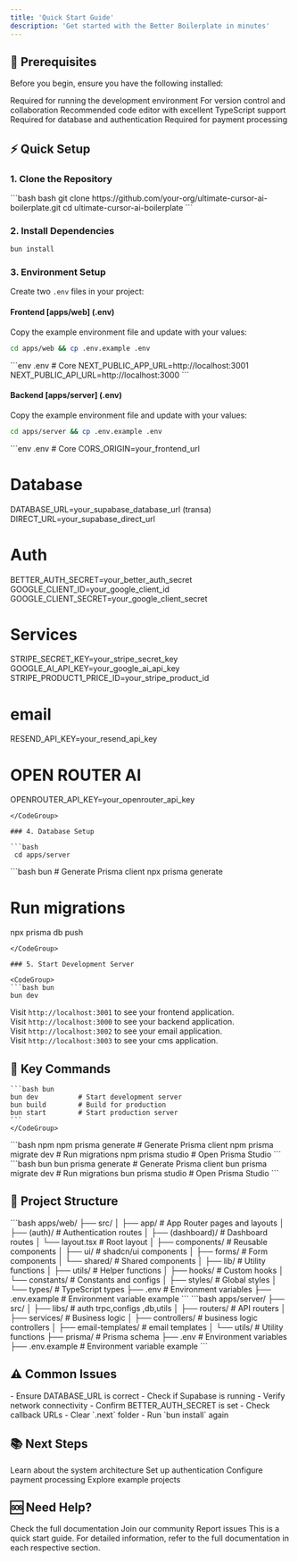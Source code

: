 ```yaml
---
title: 'Quick Start Guide'
description: 'Get started with the Better Boilerplate in minutes'
---
```


## 🚀 Prerequisites

Before you begin, ensure you have the following installed:

<CardGroup cols={2}>
  <Card title="Bun 1.0+" icon="code">
    Required for running the development environment
  </Card>
  <Card title="Git" icon="code-branch">
    For version control and collaboration
  </Card>
  <Card title="Cursor/ VS Code / preferred IDE" icon="code">
    Recommended code editor with excellent TypeScript support
  </Card>
  <Card title="Supabase Account / local setup" icon="database">
    Required for database and authentication
  </Card>
  <Card title="Stripe Account" icon="credit-card">
    Required for payment processing
  </Card>
</CardGroup>

## ⚡ Quick Setup

### 1. Clone the Repository

<CodeGroup>
```bash bash
git clone https://github.com/your-org/ultimate-cursor-ai-boilerplate.git
cd ultimate-cursor-ai-boilerplate
```
</CodeGroup>

### 2. Install Dependencies

<CodeGroup>


```bash bun
bun install
```
</CodeGroup>

### 3. Environment Setup

Create two `.env` files in your project:
#### Frontend [apps/web] (.env)

Copy the example environment file and update with your values:

```bash
cd apps/web && cp .env.example .env
```


<CodeGroup>
```env .env
# Core
NEXT_PUBLIC_APP_URL=http://localhost:3001
NEXT_PUBLIC_API_URL=http://localhost:3000
```
</CodeGroup>

#### Backend [apps/server] (.env)

Copy the example environment file and update with your values:

```bash
cd apps/server && cp .env.example .env
```


<CodeGroup>
```env .env
# Core
CORS_ORIGIN=your_frontend_url

# Database

DATABASE_URL=your_supabase_database_url (transa)
DIRECT_URL=your_supabase_direct_url

# Auth
BETTER_AUTH_SECRET=your_better_auth_secret
GOOGLE_CLIENT_ID=your_google_client_id
GOOGLE_CLIENT_SECRET=your_google_client_secret

# Services
STRIPE_SECRET_KEY=your_stripe_secret_key
GOOGLE_AI_API_KEY=your_google_ai_api_key
STRIPE_PRODUCT1_PRICE_ID=your_stripe_product_id

# email
RESEND_API_KEY=your_resend_api_key

# OPEN ROUTER AI
OPENROUTER_API_KEY=your_openrouter_api_key

```
</CodeGroup>

### 4. Database Setup

```bash
 cd apps/server
```


<CodeGroup>
```bash bun
# Generate Prisma client
npx prisma generate

# Run migrations
npx prisma db push
```
</CodeGroup>

### 5. Start Development Server

<CodeGroup>
```bash bun
bun dev
```
</CodeGroup>

Visit `http://localhost:3001` to see your frontend application. <br />
Visit `http://localhost:3000` to see your backend application. <br />
Visit `http://localhost:3002` to see your email application. <br />
Visit `http://localhost:3003` to see your cms application. <br />


## 🎯 Key Commands

<AccordionGroup>
  <Accordion title="Development Commands" icon="code">
    <CodeGroup>

    ```bash bun
    bun dev          # Start development server
    bun build        # Build for production
    bun start        # Start production server
    ```
    </CodeGroup>
  </Accordion>

  <Accordion title="Database Commands" icon="database">
    <CodeGroup>
    ```bash npm
    npm prisma generate    # Generate Prisma client
    npm prisma migrate dev # Run migrations
    npm prisma studio     # Open Prisma Studio
    ```
    ```bash bun
    bun prisma generate    # Generate Prisma client
    bun prisma migrate dev # Run migrations
    bun prisma studio     # Open Prisma Studio
    ```
    </CodeGroup>
  </Accordion>
</AccordionGroup>

## 📁 Project Structure

<CardGroup cols={1}>
  <Card title="Frontend" icon="code">
    ```bash
    apps/web/
    ├── src/
    │   ├── app/                    # App Router pages and layouts
    │   ├── (auth)/            # Authentication routes
    │   ├── (dashboard)/       # Dashboard routes
    │   └── layout.tsx         # Root layout
    │   ├── components/            # Reusable components
    │   ├── ui/               # shadcn/ui components
    │   ├── forms/            # Form components
    │   └── shared/           # Shared components
    │   ├── lib/             # Utility functions
    │   ├── utils/           # Helper functions
    │   ├── hooks/           # Custom hooks
    │   └── constants/       # Constants and configs
    │   ├── styles/          # Global styles
    │   └── types/           # TypeScript types
    ├── .env                 # Environment variables
    ├── .env.example         # Environment variable example
    ```
  </Card>
  <Card title="Backend" icon="server">
    ```bash
    apps/server/
    ├── src/
    │   ├── libs/  # auth trpc,configs  ,db,utils
    │   ├── routers/  # API routers
    │   ├── services/        # Business logic 
    │   ├── controllers/     # business logic controllers 
    │   ├── email-templates/     # email templates
    │   └── utils/           # Utility functions
    ├── prisma/              # Prisma schema
    ├── .env                 # Environment variables
    ├── .env.example         # Environment variable example
    ```
  </Card>
</CardGroup>

## ⚠️ Common Issues

<AccordionGroup>
  <Accordion title="Database Connection Issues" icon="database">
    - Ensure DATABASE_URL is correct
    - Check if Supabase is running
    - Verify network connectivity
  </Accordion>

  <Accordion title="Authentication Problems" icon="key">
    - Confirm BETTER_AUTH_SECRET is set
    - Check callback URLs
  </Accordion>

  <Accordion title="Build Errors" icon="code">
    - Clear `.next` folder
    - Run `bun install` again
  </Accordion>
</AccordionGroup>

## 📚 Next Steps

<CardGroup cols={2}>
  <Card title="Architecture Overview" icon="sitemap" href="/architecture">
    Learn about the system architecture
  </Card>
  <Card title="Authentication Setup" icon="key" href="/auth">
    Set up authentication
  </Card>
  <Card title="Payments Configuration" icon="credit-card" href="/payments">
    Configure payment processing
  </Card>
  <Card title="Example Projects" icon="book" href="/examples">
    Explore example projects
  </Card>
</CardGroup>

## 🆘 Need Help?

<CardGroup cols={2}>
  <Card title="Documentation" icon="book" href="">
    Check the full documentation
  </Card>
  <Card title="Discord Community" icon="discord" href="https://discord.gg/your-discord">
    Join our community
  </Card>
  <Card title="GitHub Issues" icon="github" href="https://github.com/your-org/ultimate-cursor-ai-boilerplate/issues">
    Report issues
  </Card>
</CardGroup>

<Note>
  This is a quick start guide. For detailed information, refer to the full documentation in each respective section.
</Note>
